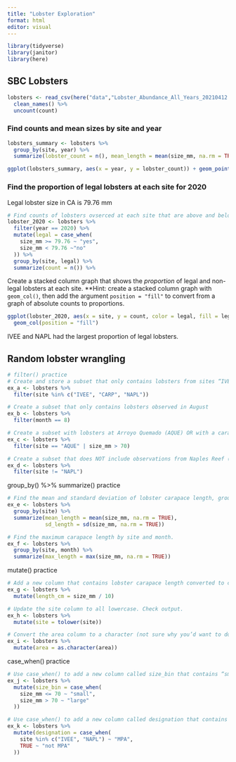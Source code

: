 ```yaml
---
title: "Lobster Exploration"
format: html
editor: visual
---
```


```r
library(tidyverse)
library(janitor)
library(here)
```

## SBC Lobsters

```r
lobsters <- read_csv(here("data","Lobster_Abundance_All_Years_20210412.csv"), na = c("-99999", "")) %>% 
  clean_names() %>%
  uncount(count)
```

### Find counts and mean sizes by site and year

```r
lobsters_summary <- lobsters %>% 
  group_by(site, year) %>% 
  summarize(lobster_count = n(), mean_length = mean(size_mm, na.rm = TRUE))
```

```r
ggplot(lobsters_summary, aes(x = year, y = lobster_count)) + geom_point(aes(color = site))
```

### Find the proportion of legal lobsters at each site for 2020

Legal lobster size in CA is 79.76 mm

```r
# Find counts of lobsters ovserced at each site that are above and below the legal limit
lobster_2020 <- lobsters %>% 
  filter(year == 2020) %>% 
  mutate(legal = case_when(
    size_mm >= 79.76 ~ "yes",
    size_mm < 79.76 ~"no"
  )) %>%
  group_by(site, legal) %>%
  summarize(count = n()) %>% 
```

Create a stacked column graph that shows the *proportion* of legal and non-legal lobsters at each site. \*\*Hint: create a stacked column graph with `geom_col()`, then add the argument `position = "fill"` to convert from a graph of absolute counts to proportions.

```r
ggplot(lobster_2020, aes(x = site, y = count, color = legal, fill = legal)) + 
  geom_col(position = "fill")
```

IVEE and NAPL had the largest proportion of legal lobsters.

## Random lobster wrangling

```r
# filter() practice
# Create and store a subset that only contains lobsters from sites “IVEE”, “CARP” and “NAPL”. Check your output data frame to ensure that only those three sites exist.
ex_a <- lobsters %>% 
  filter(site %in% c("IVEE", "CARP", "NAPL"))

```

```r
# Create a subset that only contains lobsters observed in August
ex_b <- lobsters %>% 
  filter(month == 8)
```

```r
# Create a subset with lobsters at Arroyo Quemado (AQUE) OR with a carapace length greater than 70 mm.
ex_c <- lobsters %>% 
  filter(site == "AQUE" | size_mm > 70)
```

```r
# Create a subset that does NOT include observations from Naples Reef (NAPL)
ex_d <- lobsters %>% 
  filter(site != "NAPL")
```

group_by() %\>% summarize() practice

```r
# Find the mean and standard deviation of lobster carapace length, grouped by site.
ex_e <- lobsters %>% 
  group_by(site) %>% 
  summarize(mean_length = mean(size_mm, na.rm = TRUE),
            sd_length = sd(size_mm, na.rm = TRUE))
```

```r
# Find the maximum carapace length by site and month.
ex_f <- lobsters %>% 
  group_by(site, month) %>% 
  summarize(max_length = max(size_mm, na.rm = TRUE))
```

mutate() practice

```r
# Add a new column that contains lobster carapace length converted to centimeters. Check output.
ex_g <- lobsters %>% 
  mutate(length_cm = size_mm / 10)
```

```r
# Update the site column to all lowercase. Check output.
ex_h <- lobsters %>% 
  mutate(site = tolower(site))
```

```r
# Convert the area column to a character (not sure why you’d want to do this, but try it anyway). Check output.
ex_i <- lobsters %>% 
  mutate(area = as.character(area))
```

case_when() practice

```r
# Use case_when() to add a new column called size_bin that contains “small” if carapace size is <= 70 mm, or “large” if it is greater than 70 mm. Check output.
ex_j <- lobsters %>% 
  mutate(size_bin = case_when(
    size_mm <= 70 ~ "small",
    size_mm > 70 ~ "large"
  ))
```

```r
# Use case_when() to add a new column called designation that contains “MPA” if the site is “IVEE” or “NAPL”, and “not MPA” for all other outcomes.
ex_k <- lobsters %>% 
  mutate(designation = case_when(
    site %in% c("IVEE", "NAPL") ~ "MPA",
    TRUE ~ "not MPA"
  ))
```

\
